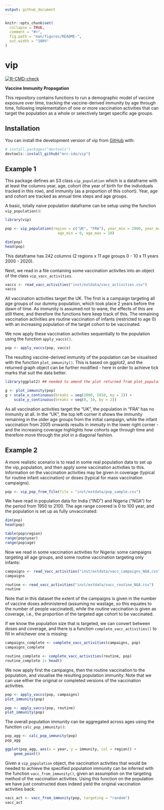 ```yaml
---
output: github_document
---
```


<!-- README.md is generated from README.Rmd. Please edit that file -->

```r
knitr::opts_chunk$set(
  collapse = TRUE,
  comment = "#>",
  fig.path = "man/figures/README-",
  out.width = "100%"
)
```

# vip

<!-- badges: start -->
[![R-CMD-check](https://github.com/mrc-ide/vip/actions/workflows/R-CMD-check.yaml/badge.svg)](https://github.com/mrc-ide/vip/actions/workflows/R-CMD-check.yaml)
<!-- badges: end -->

**Vaccine Immunity Propagation**

This repository contains functions to run a demographic model of
vaccine exposure over time, tracking the vaccine-derived immunity by
age through time, following implementation of one or more vaccination
activities that can target the population as a whole or selectively
target specific age groups.

## Installation

You can install the development version of vip from
[GitHub](https://github.com/) with:

``` r
# install.packages("devtools")
devtools::install_github("mrc-ide/vip")
```

## Example 1

This package defines an S3 class `vip_population` which is a dataframe
with at least the columns year, age, cohort (the year of birth for the
individuals tracked in this row), and immunity (as a proportion of
this cohort). Year, age and cohort are tracked as annual time steps
and age groups.

A basic, totally naive population dataframe can be setup using the
function `vip_population()`:

```r
library(vip)

pop <- vip_population(region = c("UK", "FRA"), year_min = 2000, year_max = 2010,
                        age_min = 0, age_max = 10)

dim(pop)
head(pop)

```
This dataframe has 242 columns (2 regions x 11 age groups 0 - 10 x 11
years 2000 - 2020).

Next, we read in a file containing some vaccination activites into an
object of the class `vip_vacc_activities`.

```r

vaccs <- read_vacc_activities("inst/extdata/vacc_activities.csv")
vaccs

```

All vaccination activities target the UK. The first is a campaign
targeting all age groups of our dummy population, which took place 2
years before the dawn of time. As immunity is assumed not to wane, the
effects of this are still there, and therefore the functions here keep
track of this. The remaining vaccination activities are routine
vaccination of infants (restricted to age 0) with an increasing
population of the target cohort to be vaccinated.

We now apply these vaccination activities sequentially to the
population using the function `apply_vaccs()`.

```r
pop <- apply_vaccs(pop, vaccs)

```

The resulting vaccine-derived immunity of the population can be visualised with
the function `plot_immunity()`. This is based on ggplot2, and the
returned graph object can be further modified - here in order to
achieve tick marks that suit the data better.

```r
library(ggplot2) ## needed to amend the plot returned from plot_population()

g <- plot_immunity(pop)
g + scale_x_continuous(breaks = seq(2000, 2010, by = 2)) +
    scale_y_continuous(breaks = seq(0, 10, by = 2))

```

As all vaccination activities target the "UK", the population in "FRA"
has no immunity at all. In the "UK", the top left corner it shows the
immunity remaining in the older age groups from the initial campaign,
while the infant vaccination from 2005 onwards results in immuity in
the lower right corner - and the increasing coverage highlights how
cohorts age through time and therefore move through the plot in a
diagonal fashion.

## Example 2

A more realistic scenario is to read in some real population data to
set up the vip_population, and then apply some vaccination activities
to this. Information on the vaccination activities may be given in
coverage (typical for routine infant vaccination) or doses (typical
for mass vaccination campaigns).

```r

pop <- vip_pop_from_file(file = "inst/extdata/pop_sample.csv")

```

We have read in population data for India ("IND") and Nigeria
("NGA") for the period from 1950 to 2100. The age range covered is 0
to 100 year, and the population is set up as fully unvaccinated:

```r

dim(pop)
head(pop)

table(pop$region)
range(pop$year)
range(pop$age)

```

Now we read in some vaccination activities for Nigeria: some campaigns
targeting all age groups, and some routine vaccination targeting only
infants:

```r
campaigns <- read_vacc_activities("inst/extdata/vacc_campaigns_NGA.csv")
campaigns

routine <- read_vacc_activities("inst/extdata/vacc_routine_NGA.csv")
routine

```

Note that in this dataset the extent of the campaigns is given in the
number of vaccine doses administered (assuming no wastage, so this
equates to the number of people vaccinated), while the routine
vaccination is given as coverage, i.e., the proportion of the targeted
age cohort to be vaccinated.

If we know the population size that is targeted, we can convert
between doses and coverage, and there is a function
`complete_vacc_activities()` to fill in whichever one is missing:

```r

campaigns_complete <- complete_vacc_activities(campaigns, pop)
campaigns_complete

routine_complete <- complete_vacc_activities(routine, pop)
routine_complete |> head()

```

We now apply first the campaigns, then the routine vaccination to the
population, and visualise the resulting population immunity. Note that
we can use either the original or completed versions of the
vaccination activities.

```r

pop <- apply_vaccs(pop, campaigns)
plot_immunity(pop)

pop <- apply_vaccs(pop, routine)
plot_immunity(pop)

```

The overall population immunity can be aggregated across ages using
the function `calc_pop_immunity()`:

```r
pop_agg <- calc_pop_immunity(pop)
pop_agg

ggplot(pop_agg, aes(x = year, y = immunity, col = region)) +
    geom_point()

```

Given a `vip_population` object, the vaccination activities that would
be needed to achieve the specified population immunity can be inferred
with the function `vacc_from_immunity()`, given an assumption on the
targeting method of the vaccination activities. Using this function on
the population we have just constructed does indeed yield the original
vaccination activities back:

```r

vacc_act <- vacc_from_immunity(pop, targeting = "random")
vacc_act



```

<!-- You'll still need to render `README.Rmd` regularly, to keep -->
<!-- `README.md` up-to-date. `devtools::build_readme()` is handy for -->
<!-- this. You could also use GitHub Actions to re-render `README.Rmd` -->
<!-- every time you push. An example workflow can be found here: -->
<!-- <https://github.com/r-lib/actions/tree/v1/examples>. -->

<!-- You can also embed plots, for example: -->

<!-- ```{r pressure, echo = FALSE} -->
<!-- plot(pressure) -->
<!-- ``` -->

<!-- In that case, don't forget to commit and push the resulting figure -->
<!-- files, so they display on GitHub and CRAN. -->
